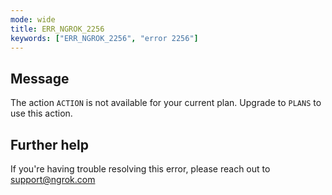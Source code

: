 ```yaml
---
mode: wide
title: ERR_NGROK_2256
keywords: ["ERR_NGROK_2256", "error 2256"]
---
```


## Message

The action `ACTION` is not available for your current plan. Upgrade to `PLANS` to use this action.

## Further help

If you're having trouble resolving this error, please reach out to [support@ngrok.com](mailto:support@ngrok.com?subject=Help%20with%20ERR_NGROK_2256)
